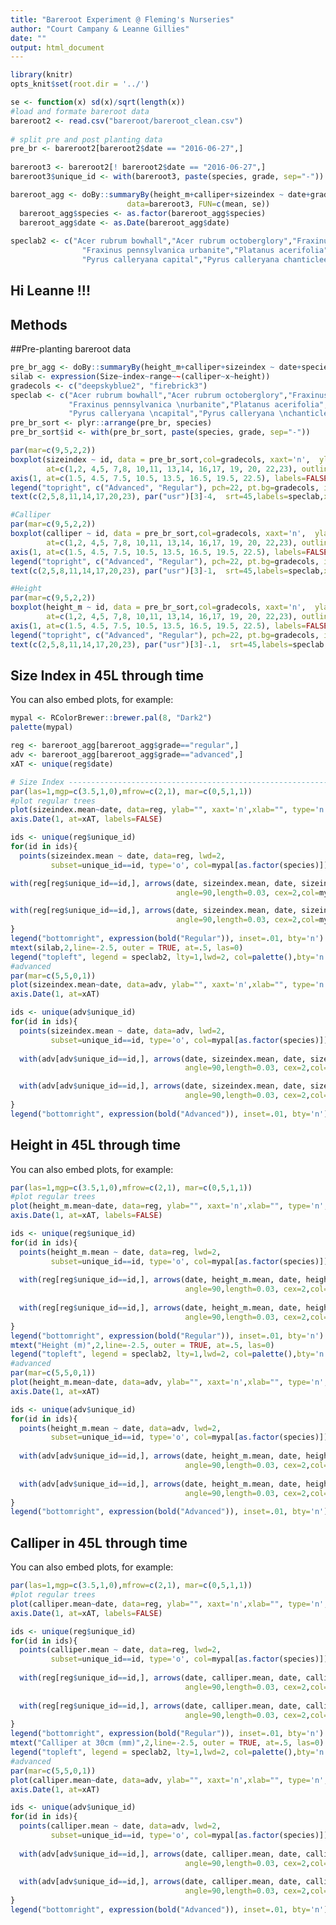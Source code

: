 ```yaml
---
title: "Bareroot Experiment @ Fleming's Nurseries"
author: "Court Campany & Leanne Gillies"
date: ""
output: html_document
---
```


```r
library(knitr)
opts_knit$set(root.dir = '../')
```


```r
se <- function(x) sd(x)/sqrt(length(x))
#load and formate bareroot data
bareroot2 <- read.csv("bareroot/bareroot_clean.csv")
    
# split pre and post planting data 
pre_br <- bareroot2[bareroot2$date == "2016-06-27",]
    
bareroot3 <- bareroot2[! bareroot2$date == "2016-06-27",]
bareroot3$unique_id <- with(bareroot3, paste(species, grade, sep="-"))

bareroot_agg <- doBy::summaryBy(height_m+calliper+sizeindex ~ date+grade+unique_id+genus_species+variety+species,
                          data=bareroot3, FUN=c(mean, se))
  bareroot_agg$species <- as.factor(bareroot_agg$species)
  bareroot_agg$date <- as.Date(bareroot_agg$date)
  
speclab2 <- c("Acer rubrum bowhall","Acer rubrum octoberglory","Fraxinus pennsylvanica cimmaron",
                "Fraxinus pennsylvanica urbanite","Platanus acerifolia","Platanus acerifolia liberty",
                "Pyrus calleryana capital","Pyrus calleryana chanticleer")  
```

## Hi Leanne !!!

## Methods




##Pre-planting bareroot data

```r
pre_br_agg <- doBy::summaryBy(height_m+calliper+sizeindex ~ date+species+grade, data=pre_br, FUN=c(mean, se))
silab <- expression(Size~index~range~~(calliper~x~height))
gradecols <- c("deepskyblue2", "firebrick3")
speclab <- c("Acer rubrum bowhall","Acer rubrum octoberglory","Fraxinus pennsylvanica \ncimmaron",
             "Fraxinus pennsylvanica \nurbanite","Platanus acerifolia","Platanus acerifolia liberty",
             "Pyrus calleryana \ncapital","Pyrus calleryana \nchanticleer")
pre_br_sort <- plyr::arrange(pre_br, species)
pre_br_sort$id <- with(pre_br_sort, paste(species, grade, sep="-"))
```


```r
par(mar=c(9,5,2,2))
boxplot(sizeindex ~ id, data = pre_br_sort,col=gradecols, xaxt='n',  ylab=silab,
        at=c(1,2, 4,5, 7,8, 10,11, 13,14, 16,17, 19, 20, 22,23), outline=FALSE)
axis(1, at=c(1.5, 4.5, 7.5, 10.5, 13.5, 16.5, 19.5, 22.5), labels=FALSE)
legend("topright", c("Advanced", "Regular"), pch=22, pt.bg=gradecols, inset=.01, bty='n', pt.cex=1.5)
text(c(2,5,8,11,14,17,20,23), par("usr")[3]-4,  srt=45,labels=speclab,xpd=TRUE, pos=2)

#Calliper
par(mar=c(9,5,2,2))
boxplot(calliper ~ id, data = pre_br_sort,col=gradecols, xaxt='n',  ylab="Calliper @ 30cm (mm)",
        at=c(1,2, 4,5, 7,8, 10,11, 13,14, 16,17, 19, 20, 22,23), outline=FALSE)
axis(1, at=c(1.5, 4.5, 7.5, 10.5, 13.5, 16.5, 19.5, 22.5), labels=FALSE)
legend("topright", c("Advanced", "Regular"), pch=22, pt.bg=gradecols, inset=.01, bty='n', pt.cex=1.5)
text(c(2,5,8,11,14,17,20,23), par("usr")[3]-1,  srt=45,labels=speclab,xpd=TRUE, pos=2)

#Height
par(mar=c(9,5,2,2))
boxplot(height_m ~ id, data = pre_br_sort,col=gradecols, xaxt='n',  ylab="Height (m)",
        at=c(1,2, 4,5, 7,8, 10,11, 13,14, 16,17, 19, 20, 22,23), outline=FALSE)
axis(1, at=c(1.5, 4.5, 7.5, 10.5, 13.5, 16.5, 19.5, 22.5), labels=FALSE)
legend("topright", c("Advanced", "Regular"), pch=22, pt.bg=gradecols, inset=.01, bty='n', pt.cex=1.5)
text(c(2,5,8,11,14,17,20,23), par("usr")[3]-.1,  srt=45,labels=speclab,xpd=TRUE, pos=2)


```

## Size Index in 45L through time

You can also embed plots, for example:

```r
mypal <- RColorBrewer::brewer.pal(8, "Dark2")
palette(mypal)

reg <- bareroot_agg[bareroot_agg$grade=="regular",]
adv <- bareroot_agg[bareroot_agg$grade=="advanced",]
xAT <- unique(reg$date)

# Size Index --------------------------------------------------------------
par(las=1,mgp=c(3.5,1,0),mfrow=c(2,1), mar=c(0,5,1,1))   
#plot regular trees
plot(sizeindex.mean~date, data=reg, ylab="", xaxt='n',xlab="", type='n', ylim=c(0,90))
axis.Date(1, at=xAT, labels=FALSE)

ids <- unique(reg$unique_id)
for(id in ids){
  points(sizeindex.mean ~ date, data=reg, lwd=2, 
         subset=unique_id==id, type='o', col=mypal[as.factor(species)])

with(reg[reg$unique_id==id,], arrows(date, sizeindex.mean, date, sizeindex.mean+sizeindex.se,
                                     angle=90,length=0.03, cex=2,col=mypal[species]))

with(reg[reg$unique_id==id,], arrows(date, sizeindex.mean, date, sizeindex.mean-sizeindex.se,
                                     angle=90,length=0.03, cex=2,col=mypal[species]))
}
legend("bottomright", expression(bold("Regular")), inset=.01, bty='n')
mtext(silab,2,line=-2.5, outer = TRUE, at=.5, las=0)
legend("topleft", legend = speclab2, lty=1,lwd=2, col=palette(),bty='n', cex=.8)
#advanced
par(mar=c(5,5,0,1))
plot(sizeindex.mean~date, data=adv, ylab="", xaxt='n',xlab="", type='n', ylim=c(0,90))
axis.Date(1, at=xAT)

ids <- unique(adv$unique_id)
for(id in ids){
  points(sizeindex.mean ~ date, data=adv, lwd=2, 
         subset=unique_id==id, type='o', col=mypal[as.factor(species)])
  
  with(adv[adv$unique_id==id,], arrows(date, sizeindex.mean, date, sizeindex.mean+sizeindex.se,
                                       angle=90,length=0.03, cex=2,col=mypal[species]))

  with(adv[adv$unique_id==id,], arrows(date, sizeindex.mean, date, sizeindex.mean-sizeindex.se,
                                       angle=90,length=0.03, cex=2,col=mypal[species]))
}
legend("bottomright", expression(bold("Advanced")), inset=.01, bty='n')

```

## Height in 45L through time

You can also embed plots, for example:
```r
par(las=1,mgp=c(3.5,1,0),mfrow=c(2,1), mar=c(0,5,1,1))   
#plot regular trees
plot(height_m.mean~date, data=reg, ylab="", xaxt='n',xlab="", type='n', ylim=c(0.5,3))
axis.Date(1, at=xAT, labels=FALSE)

ids <- unique(reg$unique_id)
for(id in ids){
  points(height_m.mean ~ date, data=reg, lwd=2, 
         subset=unique_id==id, type='o', col=mypal[as.factor(species)])
  
  with(reg[reg$unique_id==id,], arrows(date, height_m.mean, date, height_m.mean+height_m.se, 
                                       angle=90,length=0.03, cex=2,col=mypal[species]))
  
  with(reg[reg$unique_id==id,], arrows(date, height_m.mean, date, height_m.mean-height_m.se, 
                                       angle=90,length=0.03, cex=2,col=mypal[species]))
}
legend("bottomright", expression(bold("Regular")), inset=.01, bty='n')
mtext("Height (m)",2,line=-2.5, outer = TRUE, at=.5, las=0)
legend("topleft", legend = speclab2, lty=1,lwd=2, col=palette(),bty='n', cex=.8)
#advanced
par(mar=c(5,5,0,1))
plot(height_m.mean~date, data=adv, ylab="", xaxt='n',xlab="", type='n', ylim=c(0.5,3))
axis.Date(1, at=xAT)

ids <- unique(adv$unique_id)
for(id in ids){
  points(height_m.mean ~ date, data=adv, lwd=2, 
         subset=unique_id==id, type='o', col=mypal[as.factor(species)])
  
  with(adv[adv$unique_id==id,], arrows(date, height_m.mean, date, height_m.mean+height_m.se, 
                                       angle=90,length=0.03, cex=2,col=mypal[species]))
  
  with(adv[adv$unique_id==id,], arrows(date, height_m.mean, date, height_m.mean-height_m.se, 
                                       angle=90,length=0.03, cex=2,col=mypal[species]))
}
legend("bottomright", expression(bold("Advanced")), inset=.01, bty='n')

```


## Calliper in 45L through time

You can also embed plots, for example:

```r
par(las=1,mgp=c(3.5,1,0),mfrow=c(2,1), mar=c(0,5,1,1))   
#plot regular trees
plot(calliper.mean~date, data=reg, ylab="", xaxt='n',xlab="", type='n', ylim=c(10,35))
axis.Date(1, at=xAT, labels=FALSE)

ids <- unique(reg$unique_id)
for(id in ids){
  points(calliper.mean ~ date, data=reg, lwd=2, 
         subset=unique_id==id, type='o', col=mypal[as.factor(species)])
  
  with(reg[reg$unique_id==id,], arrows(date, calliper.mean, date, calliper.mean+calliper.se, 
                                       angle=90,length=0.03, cex=2,col=mypal[species]))
  
  with(reg[reg$unique_id==id,], arrows(date, calliper.mean, date, calliper.mean-calliper.se, 
                                       angle=90,length=0.03, cex=2,col=mypal[species]))
}
legend("bottomright", expression(bold("Regular")), inset=.01, bty='n')
mtext("Calliper at 30cm (mm)",2,line=-2.5, outer = TRUE, at=.5, las=0)
legend("topleft", legend = speclab2, lty=1,lwd=2, col=palette(),bty='n', cex=.8)
#advanced
par(mar=c(5,5,0,1))
plot(calliper.mean~date, data=adv, ylab="", xaxt='n',xlab="", type='n', ylim=c(10,35))
axis.Date(1, at=xAT)

ids <- unique(adv$unique_id)
for(id in ids){
  points(calliper.mean ~ date, data=adv, lwd=2, 
         subset=unique_id==id, type='o', col=mypal[as.factor(species)])
  
  with(adv[adv$unique_id==id,], arrows(date, calliper.mean, date, calliper.mean+calliper.se, 
                                       angle=90,length=0.03, cex=2,col=mypal[species]))
  
  with(adv[adv$unique_id==id,], arrows(date, calliper.mean, date, calliper.mean-calliper.se, 
                                       angle=90,length=0.03, cex=2,col=mypal[species]))
}
legend("bottomright", expression(bold("Advanced")), inset=.01, bty='n')

```

